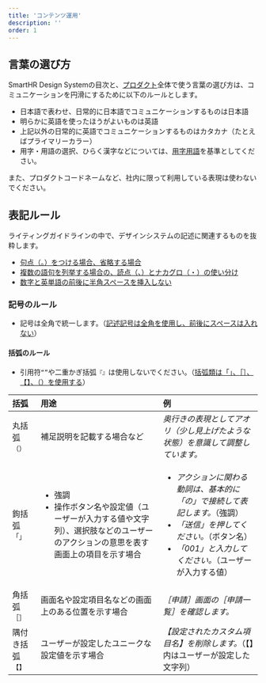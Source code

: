 ```yaml
---
title: 'コンテンツ運用'
description: ''
order: 1
---
```


## 言葉の選び方
SmartHR Design Systemの目次と、[プロダクト](/products)全体で使う言葉の選び方は、コミュニケーションを円滑にするために以下のルールとします。

- 日本語で表わせ、日常的に日本語でコミュニケーションするものは日本語
- 明らかに英語を使ったほうがよいものは英語
- 上記以外の日常的に英語でコミュニケーションするものはカタカナ（たとえばプライマリーカラー）
- 用字・用語の選択、ひらく漢字などについては、[用字用語](https://smarthr.design/products/contents/idiomatic-usage/)を基準としてください。

また、プロダクトコードネームなど、社内に限って利用している表現は使わないでください。

## 表記ルール

ライティングガイドラインの中で、デザインシステムの記述に関連するものを抜粋します。
- [句点（。）をつける場合、省略する場合](https://smarthr.design/products/contents/writing-style/#recn6q5jT7ewW7pZ3-0)
- [複数の語句を列挙する場合の、読点（、）とナカグロ（・）の使い分け](https://smarthr.design/products/contents/writing-style/#recKGcTEWxvwUk5pp-0)
- [数字と英単語の前後に半角スペースを挿入しない](https://smarthr.design/products/contents/writing-style/#reckxDxz47sBXPu71-0)

### 記号のルール
- 記号は全角で統一します。（[記述記号は全角を使用し、前後にスペースは入れない](https://smarthr.design/products/contents/writing-style/#recrVEn3NYr2AV33o-0)）

#### 括弧のルール
- 引用符`“”`や二重かぎ括弧`『』`は使用しないでください。（[括弧類は「」、［］、【】、（）を使用する](https://smarthr.design/products/contents/writing-style/#recjsU00afnK5o9bV-0)）

| 括弧 | 用途 | 例 |
| :--- | :--- | :--- |
| 丸括弧`（）` | 補足説明を記載する場合など | *奥行きの表現としてアオリ（少し見上げたような状態）を意識して調整しています。* |
| 鉤括弧`「」` | <ul><li>強調</li><li>操作ボタン名や設定値（ユーザーが入力する値や文字列）、選択肢などのユーザーのアクションの意思を表す画面上の項目を示す場合</li></ul> | <ul><li><em>アクションに関わる動詞は、基本的に「の」で接続して表記します。</em>（強調）</li><li><em>「送信」を押してください。</em>（ボタン名）</li><li><em>「001」と入力してください。</em>（ユーザーが入力する値）</li></ul> |
| 角括弧`［］` | 画面名や設定項目名などの画面上のある位置を示す場合 | *［申請］画面の［申請一覧］を確認します。* |
| 隅付き括弧`【】` | ユーザーが設定したユニークな設定値を示す場合 | *【設定されたカスタム項目名】を削除します。*（【】内はユーザーが設定した文字列） |
